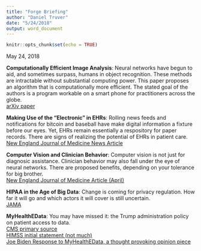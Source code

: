 ```yaml
---
title: "Forge Briefing"
author: "Daniel Truver"
date: "5/24/2018"
output: word_document
---
```


```r
knitr::opts_chunk$set(echo = TRUE)
```
<!--
May 22, 2018

CORELS: “Highly predictive, transparent, and easily understood by humans.” If you suspect a bias in the formulation of inscrutable machine learning methods, black boxes, you have no means to confirm or deny it. CORELS is a new algorithm that has shown high predictive accuracy and interpretability as a set of “if-then” statements. 
https://arxiv.org/abs/1704.01701 
[source note: I learned of this from the author herself]

App for Atrial Fibrillation: With the prevalence of smart devices, patients and physicians can collect and monitor data from anywhere at any time. A new algorithm for Apple smartwatches demonstrates the potential for detecting atrial fibrillation.
http://www.onlinejacc.org/content/71/21/2381?download=true&sso=1&sso_redirect_count=1&access_token=HgXubk3ZcgEBDXgwibsYowExbiNK38hnxgbcS0J89zF2ri7V6lmpo7V3ZmsEgi7ACFhHW4OLFZNpjAbwKWA2QWCT06mC9BYVrjkWEifa5P2etdiFYsmUzy9ZjV4Z
[source note: Eric Topol Twitter]

Paired Reading; Users of E.H.R. and Makers of E.H.R. : The New York Times reports on emerging and established problems with electronic health records. Separately, the President of Epic Systems and CEO of Allscripts discuss their visions for the future of E.H.R. 
https://www.nytimes.com/interactive/2018/05/16/magazine/health-issue-what-we-lose-with-data-driven-medicine.html 
http://www.healthcareitnews.com/news/next-gen-ehrs-epic-allscripts-and-others-reveal-future-electronic-health-records
[source note: NYT article sent to the Forge, followed up looking for statements from the EHR providers, get their side of the story and whatnot]

Ethics of Digital Health: The ethical concerns of digital healthcare in areas of crisis and humanitarian need have implications for the developed world. A thought provoking piece about what we can do with digital health and how we should do it.
https://conflictandhealth.biomedcentral.com/articles/10.1186/s13031-018-0163-z
[source note: so far the best article I can find discussing the ethical concerns surrounding the use of massive health data]

AI to Prevent Seizures: Machine learning powers a device implanted in the human brain to interrupt seizures at onset. Closer at hand, Apple and other silicone companies pursue health data with their own algorithms. 
https://www.wsj.com/articles/the-ai-doctor-will-see-you-now-1526817600 
[source note: this is mostly just interesting]

*****
--->
<!--
May 23, 2018

Training Image Data for Deep Neural Networks: Neural networks for image analysis need large volumes of data on which to train. Expert annotation is expensive and time-consuming. Cinematic rendering, a new technique for generating photorealistic images of tissue, may help with this data problem. 
https://arxiv.org/abs/1805.08400   
[source note: arXiv (sometimes referred to as the Los Alamos server) is a pre-print server. It is highly moderated; authors and papers need endorsements for other authors to appear on it. I visit often for the latest in statistics.]

FDA Regulation of SaMD: Software as a Medical Device (SaMD) is expanding and with haste. In order to regulate a field that changes daily, the FDA has launched a pre-certification program for trusted software developers.
https://www.fda.gov/MedicalDevices/DigitalHealth/DigitalHealthPreCertProgram/ucm567265.htm 
[source note: Dr. Califf mentioned SaMD, it is of interest to me, and I expect it is of interest to people who would read the Forge site]

A Quick Blurb: Machine learning has uses in public health as well. The top NIDA Addiction Science Award went to a team using three machine learning algorithms to identify undetected suicides in drug overdose deaths.
https://www.nih.gov/news-events/news-releases/method-identify-undetected-drug-suicides-wins-top-nida-addiction-science-award 
[source note: this is not a long article, more a proof of concept or demonstration than a real puzzler]

Biostatistics and Machine Learning: Take a break from brawling at symposium panels. Biostatistics and Machine Learning can walk hand-in-hand or apart when needed.
http://annals.org/aim/fullarticle/2680060/machine-learning-evidence-based-medicine 
[source notes: another take on the fusion, and differences, of classical methods and machine learning. In case anyone did not go to the symposium and is curious] 

*****
--->
May 24, 2018

**Computationally Efficient Image Analysis**: Neural networks have begun to aid, and sometimes surpass, humans in object recognition. These methods are intractable without substantial computing power. This paper proposes an algorithm that is computationally more efficient. The stated goal of the authors is a program workable on a smart phone for practitioners across the globe.  
[arXiv paper](https://arxiv.org/pdf/1805.09233.pdf)  

**Making Use of the "Electronic" in EHRs**: Rolling news feeds and notifications for bitcoin and baseball have make digital information a fixture before our eyes. Yet, EHRs remain essentially a respository for paper records. There are signs of realizing the potential of EHRs in patient care.    
[New England Journal of Medicine News Article](https://www.nejm.org/doi/full/10.1056/NEJMp1800874)  

**Computer Vision and Clinician Behavior**: Computer vision is not just for diagnosic assistance. Clinician behavior may also fall under the eye of neural networks. There are proposed benefits, depending on your tolerance for big brother.   
[New England Journal of Medicine Article (April)](https://www.nejm.org/doi/full/10.1056/NEJMp1716891)

**HIPAA in the Age of Big Data**: Change is coming for privacy regulation. How far it will go and which actors it will cover is still uncertain.    
[JAMA](https://jamanetwork.com/journals/jama/fullarticle/2682916)  

**MyHealthEData**: You may have missed it: the Trump administration policy on patient access to data.   
[CMS primary source](https://www.cms.gov/Newsroom/MediaReleaseDatabase/Fact-sheets/2018-Fact-sheets-items/2018-03-06.html)  
[HIMSS initial statement (not much)](http://www.himss.org/news/himss-statement-myhealthedata-initiative)  
[Joe Biden Response to MyHealthEData, a thought provoking opinion piece](http://fortune.com/2018/03/19/joe-biden-cancer-moonshot-data-save-lives/)
